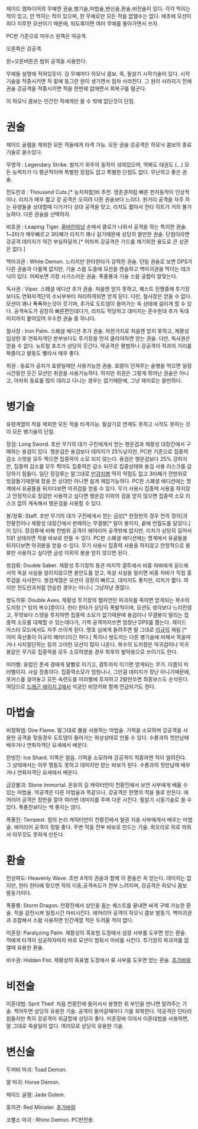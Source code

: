 제이드 엠파이어의 무예엔 권술,병기술,마법술,변신술,환술,비전술이 있다. 각각 먹히는 적이 있고, 안 먹히는 적이 있으며, 한 무예로만 모든 적을 없앨수는 없다. 애초에 모션이 죄다 지루한 모션이기 때문에, 되도록이면 여러 무예를 돌아가면서 쓰자.

PC판 기준으로 마우스 왼쪽은 약공격.

오른쪽은 강공격.

왼+오른버튼은 범위 공격을 사용한다.

무예들 설명에 적혀있듯이. 강 무예마다 하모닉 콤보. 즉, 필살기 시작기술이 있다. 시작기술을 적중시키면 적 밑에 동그란 원이 생기면서 점차 사라진다. 그 원이 사라지기 전에 권술 강공격을 적중시키면 적을 한번에 없애면서 회복구를 떨군다.

이 하모닉 콤보는 인간인 적에게만 쓸 수 밖에 없단것이 단점.


= 권술 =

제이드 골렘을 제외한 모든 적들에게 타격 가능. 모든 권술 강공격은 하모닉 콤보의 종료기술로 쓸수있다.

무영격 : Legendary Strike. 발차기 위주의 동작이 섞여있으며, 딱봐도 태권도 (...) 모든 능력치가 다 평균적이며 특별한 장점도 없고 특별한 단점도 없다. 무난하고 좋은 권술.

천도만과 : Thousand Cuts.[* 능치처참]비 추천. 영춘권처럼 빠른 펀치동작이 인상적이나. 리치가 매우 짧고 강 공격은 오히려 다른 권술보다 느리다. 원거리 공격을 자주 하는 유령들을 상대할때 다가가다 상대 공격을 맞고, 리치도 짧아서 전타 히트가 거의 불가능하다. 다른 권술을 선택하자.

비호권 : Leaping Tiger. [[울버린]]마냥 손에서 클로가 나와서 공격을 하는 특이한 권술. 1~2타가 매우빠르고 3타째가 리치가 꽤나 길기때문에 상당히 쓸만한 권술. 단점이라면 강공격 데미지가 약간 부실하달까.[* 어차피 강공격은 가드를 깨기위한 용도로 큰 상관은 없다.] 

백마괴권 : White Demon. 느리지만 한타한타가 강력한 권술. 단일 권술로 보면 DPS가 다른 권술과 다를께 없지만, 기술 스왑 도중에 모션을 캔슬하고 백마괴권을 먹이는 테크닉이 있다. 어찌보면 가장 사기스러운 권술. 폭풍룡과 기술 스왑 궁합이 잘맞는다. 

독사권 : Viper. 스폐셜 에디션 추가 권술. 처음엔 얻지 못하고, 퀘스트 진행중에 투기장보다도 연화자객단의 수뇌부부터 처리하게되면 얻게 된다. 다만, 철사장은 얻을 수 없다. 모션이 꽤나 푝푝하는것이 웃기며, 추가로 도트뎀이 들어가는 독 상태에 걸리게 할 수 있다. 공격속도가 굉장히 빠른편인데다가, 리치도 적당하고 데미지는 준수한데 추가 독데미지까지 붙어있어 우수한 권술 중 하나다.

철사장 : Iron Palm. 스폐셜 에디션 추가 권술. 마찬가지로 처음엔 얻지 못하고, 제황성 입성한 후 연화자객단 본부보다도 투기장을 먼저 클리어하면 얻는 권술. 다만, 독사권은 얻을 수 없다. 뉴트럴 포즈가 상당히 웃긴다. 약공격은 평범하나 강공격이 적과의 거리를 확줄이고 발동도 빨라서 매우 좋다.

취권 : 동료가 공처가 효량일때만 사용가능한 권술. 효량이 던져주는 술병을 먹으면 일정시간동안 웃긴 모션인 취권을 사용가능하다. 하지만 취권은 그렇게 뛰어난 권술은 아니고, 어차피 동료를 많이 데리고 다니는 경우는 없기때문에, 그냥 재미로는 쓸만하다.

= 병기술 =

유령계열의 적을 제외한 모든 적들 타격가능. 필살기로 연계도 못하고 시작도 못하는 것이 모든 병기술의 단점.

장검: Long Sword. 초반 무기의 대가 구진에게서 얻는 행운검과 제황성 대장간에서 구매하는 용검이 있다. 행운검은 용검보다 데미지가 25%낮지만, PC판 기준으로 집중력 감소 스텟을 모두 찍으면 집중력이 소모 되지 않는다. 용검은 행운검보다 25% 강하지만, 집중력 감소를 모두 찍어도 집중력은 감소 되므로 집중상태와 용검 사용 리스크를 감당하기 힘들다. 일단 장검류는 말그대로 [[만검지병]] 딱히 약점도 없고 3타째가 전방위로 빙글돌기때문에 창을 든 상대만 아니면 쉽게 제압가능하다. PC판 스폐셜 에디션에는 명계에서 유골들을 뒤지다보면 악귀검을 얻을 수 있다. 무기 사용시 집중력 사용을 하지않고 안정적으로 장검만 사용하고 싶다면 행운검 이외의 검을 얻지 않으면 집중력 소모 리스크 없이 계속해서 행운검을 사용할 수 있다.

봉/창류: Staff. 초반 무기의 대가 구진에게서 얻는 금성[* 한정판의 경우 천의 정의]과 천황진이나 제황성 대장간에서 판매하는 무결봉[* 말이 봉이지, 끝에 언월도를 달았다.]이 있다. 장검류에 비해 전범위 공격이 에어리어 공격밖에 없지만, 리치가 상당히 길어서 1대1 상태라면 적을 바보로 만들 수 있다. PC판 스폐셜 에디션에는 명계에서 유골들을 뒤지다보면 악귀봉을 얻을 수 있다. 무기 사용시 집중력 사용을 하지않고 안정적으로 봉류만 사용하고 싶다면 금성 이외의 봉을 얻지 않으면 된다. 


쌍검류: Double Saber. 제황성 투기장의 동관 마지막 결투에서 비홍 자바에게 길드에서의 독살 사실을 알리지않으면 용안도를 얻고, 독살 사실을 알리면 비홍 자바가 직접 홍루검을 사사한다. 쌍검계열은 모션이 굉장히 빠르고, 데미지도 좋지만, 리치가 짧다. 하지만 천도만과처럼 안습한 경우는 아니니 그냥저냥 괜찮다.


쌍도끼류: Double Axes. 제황성 투기장의 챔피언인 파괴자를 죽이면 얻게되는 복수의 도끼창 [* 탕의 복수]뿐이다. 한타 한타가 상당히 폭발적이며, 모션도 생각보다 느리진않고, 무엇보다 스텟을 투자하면 집중력 소모가 없기때문에 용검이나 무결봉이 말리는 집중력 소모를 대체할 수 있는데다가, 기력 공격까지쓰면 엄청난 DPS를 뽑는다. 제이드 마스터 모드에서도 자주 쓰이게 된다. 맹호 심에게 들려주면 말 그대로 [[이규]]의 재림 [* 이미 흑선풍이 이규의 패러디이긴 하다.] 특히나 쌍도끼는 다른 병기술에 비해서 목을따거나 사지절단하는 등의 고어한 모션이 많이 나온다. 복수의 도끼창은 악귀검이나 악귀봉같은 무기로 집중력을 모두 소모하였을 경우 최후의 발악용으로 쓰이기도 한다.

미러벨: 유럽인 폰세 경에게 말빨로 이기고, 결투까지 이기면 얻게되는 무기. 이름이 미러벨이지. 사실 장총이다. 집중력소모가 엄청나나, 그만큼 데미지가 장난 아니기때문에, 포커스를 걸어놓고 모든 숙련도를 미러벨에 투자하고 2발만쏘면 최종보스도 순삭된다. 여담으로 [[드래곤 에이지 2]]에서 석궁인 비앙카와 함께 언급되기도 한다.

= 마법술 =

비정화염: Dire Flame. 말그대로 불을 사용하는 마법술. 기력을 소모하며 강공격을 사용한 공격을 맞을경우 도트뎀이 들어가는 화상상태로 만들 수 있다. 수룡과의 첫만남때 배우거나 연화자객단 요새에서 배운다.

한빙진: Ice Shard. 이쪽은 얼음. 기력을 소모하며 강공격이 적중하면 적이 얼려진다. 그 상태에서는 아무 행동도 못하고 데미지만 받는 바보가 된다. 수룡과의 첫만남때 배우거나 연화자객단 요새에서 배운다.

금강불괴: Stone Immortal. 온유의 길 캐릭터만이 천황진에서 보연 사부에게 배울 수 있는 마법술. 약공격은 다른 마법술과 똑같으나, 강공격은 한명의 적을 돌로 만든다. 에어리어 공격은 장판을 깔아 여러번 데미지를 주며 다운 시킨다. 필살기 시동기술로 쓸 수 있다. 폭풍진보다는 썩 좋지는 않다.

폭풍진: Tempest. 힘의 논리 캐릭터만이 천황진에서 철권 지웅 사부에게서 배우는 마법술. 에어리어 공격이 정말 좋다. 주변 적을 전부 바보로 만드는 기술. 회오리로 위로 띄워서 아무것도 못하게 만든다.

= 환술 =

천상파도: Heavenly Wave. 초반 4개의 권술과 함께 이 환술은 꼭 얻는다. 데미지는 없지만, 한타 한타에 맞으면 적의 이동,공격속도가 전부 느려지며, 강공격은 하모닉 콤보 발동기이다.

폭풍룡: Storm Dragon. 천황진에서 상인을 돕는 퀘스트를 끝내면 싸게 구매 가능한 환술. 적을 감전시켜 일정시간 마비시킨다. 에어리어 공격이 하모닉 콤보 발동기. 백마괴권과 조합해서 스왑 사용하면 인간계열 적은 두려울 적이 없다.

미혼장: Paralyzing Palm. 제황성의 흑표범 도장에서 섬광 사부를 도우면 얻는 환술. 적에게 타격이 성공하자마자 바로 모션이 멈춰서 마비를 시킨다. 투기장의 파괴자를 없앨때 유용한 환술. 

비수권: Hidden Fist. 제황성의 흑표범 도장에서 류 사부를 도우면 얻는 환술. [[추가바람]]

= 비전술 =

이혼대법: Sprit Theif. 처음 천황진에 들어서서 용맹한 휘 부인을 만나면 알려주는 기술. 찍어두면 상당히 유용한 기술. 공격이 들어갈때마다 기를 회복한다. 약공격은 단타라 힘들지만 특히 강공격이 위급할때 상당히 좋다. 미혼장에 이어서 이혼대법을 사용하면, 말 그대로 죽을일이 없다. 여러모로 상당히 유용한 기술.

= 변신술 =

두꺼비 마괴: Toad Demon.

말 마괴: Horse Demon.

제이드 골렘: Jade Golem.

홍의관: Red Minister. [[추가바람]]

코뿔소 마괴 : Rhino Demon. PC판전용.

